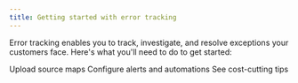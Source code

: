 ```yaml
---
title: Getting started with error tracking
---
```



Error tracking enables you to track, investigate, and resolve exceptions your customers face. Here's what you'll need to do to get started:

<Steps>
<Step title="Capture your first exception" badge="required" subtitle="Your goal in this step: Capture your first exception events to PostHog.">
  <InstallationPlatforms />        
</Step>
<Step title="Get accurate stack traces" badge="optional" subtitle="Your goal in this step: automatically upload source maps for your captured stack traces.">
  <CallToAction type="primary" to="#upload-source-maps">
    Upload source maps
  </CallToAction>
</Step>
<Step title="Configure alerts and automations" badge="optional" subtitle="Your goal in this step: Receive notifications and automate your error tracking related workflows.">
  <CallToAction type="primary" to="#configure-alerts">
    Configure alerts and automations
  </CallToAction>
</Step>
<Step title="Cutting costs" badge="optional" subtitle="Your goal in this step: We try to have the lowest pricing for every product. Here's how you can take advantage of our pricing.">
  <CallToAction type="primary" to="#cutting-costs">
    See cost-cutting tips
  </CallToAction>
</Step>
</Steps>